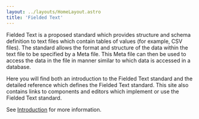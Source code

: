 ```yaml
---
layout: ../layouts/HomeLayout.astro
title: 'Fielded Text'
---
```


Fielded Text is a proposed standard which provides structure and schema definition to text files which contain tables of values \(for example, CSV files\).  The standard allows the format and structure of the data within the text file to be specified by a Meta file.  This Meta file can then be used to access the data in the file in manner similar to which data is accessed in a database.

Here you will find both an introduction to the Fielded Text standard and the detailed reference which defines the Fielded Text standard.  This site also contains links to components and editors which implement or use the Fielded Text standard.

See [Introduction](./introduction/) for more information.
